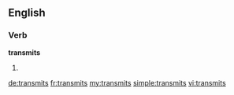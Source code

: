 ==English==

===Verb===
'''transmits'''

# {{third-person singular of|transmit}}

[[de:transmits]]
[[fr:transmits]]
[[my:transmits]]
[[simple:transmits]]
[[vi:transmits]]